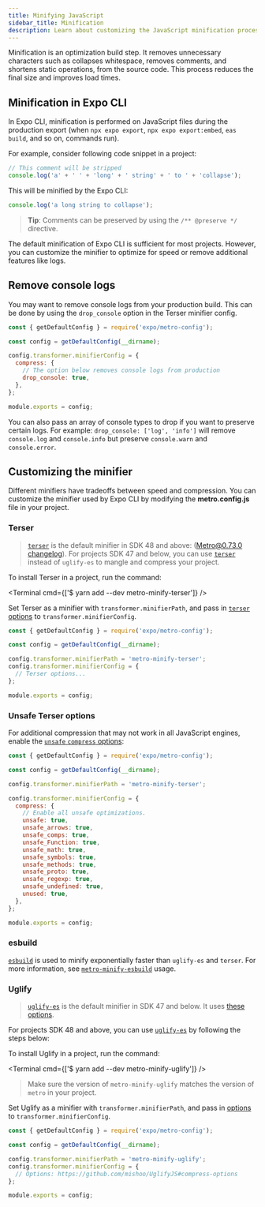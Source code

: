 ```yaml
---
title: Minifying JavaScript
sidebar_title: Minification
description: Learn about customizing the JavaScript minification process in Expo CLI with Metro bundler.
---
```



Minification is an optimization build step. It removes unnecessary characters such as collapses whitespace, removes comments, and shortens static operations, from the source code. This process reduces the final size and improves load times.

## Minification in Expo CLI

In Expo CLI, minification is performed on JavaScript files during the production export (when `npx expo export`, `npx expo export:embed`, `eas build`, and so on, commands run).

For example, consider following code snippet in a project:

```js Input
// This comment will be stripped
console.log('a' + ' ' + 'long' + ' string' + ' to ' + 'collapse');
```

This will be minified by the Expo CLI:

```js Output
console.log('a long string to collapse');
```

> **Tip**: Comments can be preserved by using the `/** @preserve */` directive.

The default minification of Expo CLI is sufficient for most projects. However, you can customize the minifier to optimize for speed or remove additional features like logs.

## Remove console logs

You may want to remove console logs from your production build. This can be done by using the `drop_console` option in the Terser minifier config.

```js metro.config.js
const { getDefaultConfig } = require('expo/metro-config');

const config = getDefaultConfig(__dirname);

config.transformer.minifierConfig = {
  compress: {
    // The option below removes console logs from production
    drop_console: true,
  },
};

module.exports = config;
```

You can also pass an array of console types to drop if you want to preserve certain logs. For example: `drop_console: ['log', 'info']` will remove `console.log` and `console.info` but preserve `console.warn` and `console.error`.

## Customizing the minifier

Different minifiers have tradeoffs between speed and compression. You can customize the minifier used by Expo CLI by modifying the **metro.config.js** file in your project.

### Terser

> [`terser`](https://github.com/terser/terser) is the default minifier in SDK 48 and above: ([Metro@0.73.0 changelog](https://github.com/facebook/metro/releases/tag/v0.73.0)).
> For projects SDK 47 and below, you can use [`terser`](https://github.com/terser/terser) instead of `uglify-es` to mangle and compress your project.

<Step label="1">

To install Terser in a project, run the command:

<Terminal cmd={['$ yarn add --dev metro-minify-terser']} />

</Step>

<Step label="2">

Set Terser as a minifier with `transformer.minifierPath`, and pass in [`terser` options](https://github.com/terser/terser#compress-options) to `transformer.minifierConfig`.

```js metro.config.js
const { getDefaultConfig } = require('expo/metro-config');

const config = getDefaultConfig(__dirname);

config.transformer.minifierPath = 'metro-minify-terser';
config.transformer.minifierConfig = {
  // Terser options...
};

module.exports = config;
```

</Step>

### Unsafe Terser options

For additional compression that may not work in all JavaScript engines, enable the [`unsafe` `compress` options](https://terser.org/docs/miscellaneous/#the-unsafe-compress-option):

```js metro.config.js
const { getDefaultConfig } = require('expo/metro-config');

const config = getDefaultConfig(__dirname);

config.transformer.minifierPath = 'metro-minify-terser';

config.transformer.minifierConfig = {
  compress: {
    // Enable all unsafe optimizations.
    unsafe: true,
    unsafe_arrows: true,
    unsafe_comps: true,
    unsafe_Function: true,
    unsafe_math: true,
    unsafe_symbols: true,
    unsafe_methods: true,
    unsafe_proto: true,
    unsafe_regexp: true,
    unsafe_undefined: true,
    unused: true,
  },
};

module.exports = config;
```

### esbuild

[`esbuild`](https://esbuild.github.io/) is used to minify exponentially faster than `uglify-es` and `terser`. For more information, see [`metro-minify-esbuild`](https://github.com/EvanBacon/metro-minify-esbuild#usage) usage.

### Uglify

> [`uglify-es`](https://github.com/mishoo/UglifyJS) is the default minifier in SDK 47 and below. It uses [these options](https://github.com/facebook/metro/blob/b629f44239bbb3414491755185cf19b5834b4b7a/packages/metro-config/src/defaults/index.js#L94-L111).

For projects SDK 48 and above, you can use [`uglify-es`](https://github.com/mishoo/UglifyJS) by following the steps below:

<Step label="1">

To install Uglify in a project, run the command:

<Terminal cmd={['$ yarn add --dev metro-minify-uglify']} />

> Make sure the version of `metro-minify-uglify` matches the version of `metro` in your project.

</Step>

<Step label="2">

Set Uglify as a minifier with `transformer.minifierPath`, and pass in [options](https://github.com/mishoo/UglifyJS#compress-options) to `transformer.minifierConfig`.

```js metro.config.js
const { getDefaultConfig } = require('expo/metro-config');

const config = getDefaultConfig(__dirname);

config.transformer.minifierPath = 'metro-minify-uglify';
config.transformer.minifierConfig = {
  // Options: https://github.com/mishoo/UglifyJS#compress-options
};

module.exports = config;
```

</Step>

